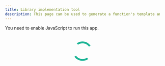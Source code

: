 ```yaml
---
title: Library implementation tool
description: This page can be used to generate a function's template and (in the future) a VelesDocs entry. Fill out the necessary details to implement your questionnaire.
---
```


<style>
    #tryAgainButton {
      background-color: #CC0000;
    }

    #tryAgainButton:hover {
      background-color: #b30000;
    }

    .lds-dual-ring {
      /* change color here */
      color: #19B394 !important;
    }

    .lds-dual-ring,
    .lds-dual-ring:after {
      box-sizing: border-box;
    }

    .lds-dual-ring {
      display: inline-block;
      width: 80px;
      height: 80px;
    }

    .lds-dual-ring:after {
      content: " ";
      display: block;
      width: 64px;
      height: 64px;
      margin: 8px;
      border-radius: 50%;
      border: 6.4px solid currentColor;
      border-color: currentColor transparent currentColor transparent;
      animation: lds-dual-ring 1.2s linear infinite;
    }

    @keyframes lds-dual-ring {
      0% {
        transform: rotate(0deg);
      }

      100% {
        transform: rotate(360deg);
      }
    }
  </style>

<noscript>You need to enable JavaScript to run this app.</noscript>

<script>
function downloadPython() {
            const blob = new Blob([window.pythonCode], { type: 'text/plain' });
            const a = Object.assign(document.createElement('a'), { href: URL.createObjectURL(blob), download: `${window.abbreviation
    .replaceAll(RegExp("-(?=\\\\d)", "gm"), "")
    .replaceAll("-", "_")
    .toLowerCase()}.py` });
            a.click();
        }
</script>

<div id="root">
<div style="text-align: center; padding-bottom: 2em; padding-top: 2em;">
<div class="lds-dual-ring"></div>
</div>
</div>
<div id="tryAgainDiv" style="text-align: center; padding-bottom: 2em; display: none;"><button id="tryAgainButton"
disabled class="sd-btn sd-btn--action">Try
again</button></div>

<script type="module" src="../libtool/main.js"></script>